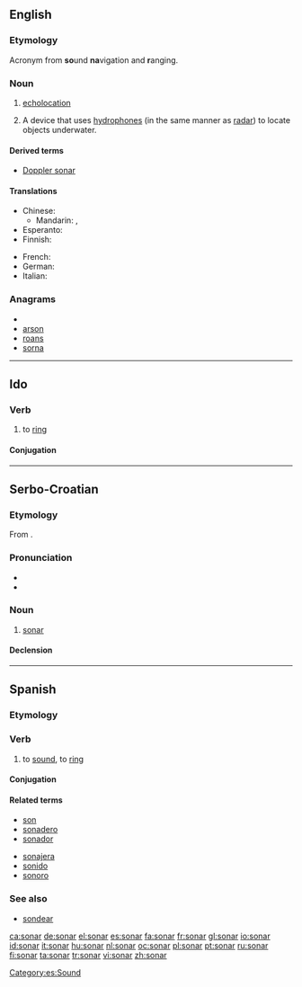 {{also|Sonar|soñar}}
==English==

===Etymology===
{{wikipedia}}
Acronym from '''so'''und '''na'''vigation and '''r'''anging.

===Noun===
{{en-noun}}

# {{nautical}} [[echolocation]]
# {{nautical}} A device that uses [[hydrophone]]s (in the same manner as [[radar]]) to locate objects underwater.

====Derived terms====
* [[Doppler sonar]]

====Translations====
{{trans-top|device}}
* Chinese:
** Mandarin: {{t-|cmn|聲納|sc=Hani}}, {{t-|cmn|声纳|tr=shēngnà|sc=Hani}}
* Esperanto: {{t-|eo|sonaro|xs=Esperanto}}
* Finnish: {{t-|fi|kaikuluotain}}
{{trans-mid}}
* French: {{t+|fr|sonar|m}}
* German: {{t-|de|Sonar|n}}
* Italian: {{t-|it|idrofono|m}}
{{trans-bottom}}

===Anagrams===
* {{alphagram|anors}}
* [[arson#English|arson]]
* [[roans#English|roans]]
* [[sorna#English|sorna]]

----

==Ido==

===Verb===
{{io-verb|son}}

# to [[ring]]

====Conjugation====
{{io-verb-conj|son}}

----

==Serbo-Croatian==

===Etymology===
From {{etyl|en|sh}} {{term|sonar|lang=en}}.

===Pronunciation===
* {{IPA|/sǒnaːr/|lang=sh}}
* {{hyphenation|so|nar}}

===Noun===
{{sh-noun|g=m|head=sònār|r|сонар|со̀на̄р}}

# [[#English|sonar]]

====Declension====
{{sh-decl-noun
|sònār|sonari
|sonára|sonara
|sonaru|sonarima
|sonar|sonare
|sonare|sonari
|sonaru|sonarima
|sonarom|sonarima
}}

----

==Spanish==

===Etymology===
{{etyl|la|es}} {{term|sonare|lang=la}}

===Verb===
{{es-verb|son|ar|pres=sueno}}

# to [[sound]], to [[ring]]

====Conjugation====
{{es-conj-ar (o-ue)|s|n}}

====Related terms====
{{top2}}
* [[son]]
* [[sonadero]]
* [[sonador]]
{{mid2}}
* [[sonajera]]
* [[sonido]]
* [[sonoro]]
{{bottom2}}

===See also===
* [[sondear]]

[[Category:es:Sound]]

[[ca:sonar]]
[[de:sonar]]
[[el:sonar]]
[[es:sonar]]
[[fa:sonar]]
[[fr:sonar]]
[[gl:sonar]]
[[io:sonar]]
[[id:sonar]]
[[it:sonar]]
[[hu:sonar]]
[[nl:sonar]]
[[oc:sonar]]
[[pl:sonar]]
[[pt:sonar]]
[[ru:sonar]]
[[fi:sonar]]
[[ta:sonar]]
[[tr:sonar]]
[[vi:sonar]]
[[zh:sonar]]